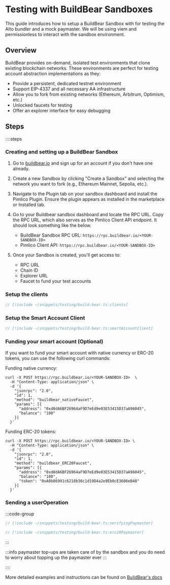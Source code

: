 # Testing with BuildBear Sandboxes

This guide introduces how to setup a BuildBear Sandbox with for testing the Alto bundler and a mock paymaster. We will be using viem and permissionless to interact with the sandbox environment.

## Overview

BuildBear provides on-demand, isolated test environments that clone existing blockchain networks. These environments are perfect for testing account abstraction implementations as they:

- Provide a persistent, dedicated testnet environment
- Support EIP-4337 and all necessary AA infrastructure
- Allow you to fork from existing networks (Ethereum, Arbitrum, Optimism, etc.)
- Unlocked faucets for testing
- Offer an explorer interface for easy debugging

## Steps

::::steps

### Creating and setting up a BuildBear Sandbox

1. Go to [buildbear.io](https://www.buildbear.io) and sign up for an account if you don't have one already.

2. Create a new Sandbox by clicking "Create a Sandbox" and selecting the network you want to fork (e.g., Ethereum Mainnet, Sepolia, etc.).

3. Navigate to the Plugin tab on your sandbox dashboard and install the Pimlico Plugin. Ensure the plugin appears as installed in the marketplace or Installed tab.

4. Go to your Buildbear sandbox dashboard and locate the RPC URL. Copy the RPC URL, which also serves as the Pimlico Client API endpoint. It should look something like the below.
    - BuildBear Sandbox RPC URL: `https://rpc.buildbear.io/<YOUR-SANDBOX-ID>`
    - Pimlico Client API: `https://rpc.buildbear.io/<YOUR-SANDBOX-ID>`

5. Once your Sandbox is created, you'll get access to:
   - RPC URL
   - Chain ID
   - Explorer URL
   - Faucet to fund your test accounts

### Setup the clients

```ts [Setup Clients]
// [!include ~/snippets/testing/build-bear.ts:clients]
```

### Setup the Smart Account Client

```ts [Setup Clients]
// [!include ~/snippets/testing/build-bear.ts:smartAccountClient]
```

### Funding your smart account (Optional)

If you want to fund your smart account with native currency or ERC-20 tokens, you can use the following curl commands:


Funding native currency:
```
curl -X POST https://rpc.buildbear.io/<YOUR-SANDBOX-ID>  \
  -H "Content-Type: application/json" \
  -d '{
    "jsonrpc": "2.0",
    "id": 1,
    "method": "buildbear_nativeFaucet",
    "params": [{
      "address": "0xd8dA6BF26964aF9D7eEd9e03E53415D37aA96045",
      "balance": "100"
    }]
  }'
```

Funding ERC-20 tokens:
```
curl -X POST https://rpc.buildbear.io/<YOUR-SANDBOX-ID> \
  -H "Content-Type: application/json" \
  -d '{
    "jsonrpc": "2.0",
    "id": 1,
    "method": "buildbear_ERC20Faucet",
    "params": [{
      "address": "0xd8dA6BF26964aF9D7eEd9e03E53415D37aA96045",
      "balance": "100",
      "token": "0xA0b86991c6218b36c1d19D4a2e9Eb0cE3606eB48"
    }]
  }'
```

### Sending a userOperation

:::code-group

```ts [Verifying Paymaster]
// [!include ~/snippets/testing/build-bear.ts:verifyingPaymaster]
```

```ts [ERC-20 Paymaster]
// [!include ~/snippets/testing/build-bear.ts:erc20Paymaster]
```

:::

:::info
paymaster top-ups are taken care of by the sandbox and you do need to worry about topping up the paymaster ever
:::

::::

More detailed examples and instructions can be found on [BuildBear's docs](https://app.buildbear.io/plugins/pimlico-alto-5efcae784d7b)
